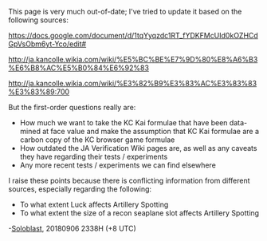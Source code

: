 This page is very much out-of-date; I've tried to update it based on the following sources:

https://docs.google.com/document/d/1tqYyqzdc1RT_fYDKFMcUId0kOZHCdGpVsObm6yt-Yco/edit#

http://ja.kancolle.wikia.com/wiki/%E5%BC%BE%E7%9D%80%E8%A6%B3%E6%B8%AC%E5%B0%84%E6%92%83

http://ja.kancolle.wikia.com/wiki/%E3%82%B9%E3%83%AC%E3%83%83%E3%83%89:700

But the first-order questions really are:
*How much we want to take the KC Kai formulae that have been data-mined at face value and make the assumption that KC Kai formulae are a carbon copy of the KC browser game formulae
*How outdated the JA Verification Wiki pages are, as well as any caveats they have regarding their tests / experiments
*Any more recent tests / experiments we can find elsewhere

I raise these points because there is conflicting information from different sources, especially regarding the following:
*To what extent Luck affects Artillery Spotting
*To what extent the size of a recon seaplane slot affects Artillery Spotting

-[[User:Soloblast|Soloblast]], 20180906 2338H (+8 UTC)